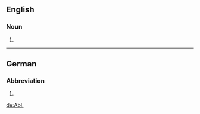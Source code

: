 {{also|abl.}}
==English==

===Noun===
{{en-noun|-}}

# {{abbreviation of|ablative case|lang=en}}

----

==German==

===Abbreviation===
{{head|de|noun}}

# {{abbreviation of|Ablöse|lang=de}}

[[de:Abl.]]